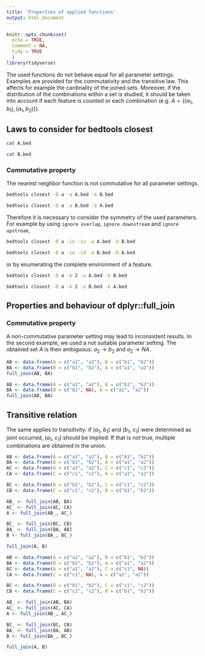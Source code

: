 ```yaml
---
title: 'Properties of applied functions'
output: html_document
---
```



```r
knitr::opts_chunk$set(
  echo = TRUE, 
  comment = NA,
  tidy = TRUE
  )
library(tidyverse)
```

The used functions do not behave equal for all parameter settings. 
Examples are provided for the commutativity and the transitive law.
This affects for example the cardinality of the joined sets.
Moreover, if the distribution of the combinations within a set is studied, it should be taken into account if each feature is counted or each combination (e.g. $A=\{(a_{1},b_{1}),(a_{1},b_{2})\}$).


## Laws to consider for bedtools closest
```bash
cat A.bed
```
```bash
cat B.bed
```

### Commutative property

The nearest neighbor function is not commutative for all parameter settings.

```bash
bedtools closest -D a -a A.bed -b B.bed
```


```bash
bedtools closest -D a -a B.bed -b A.bed
```

Therefore it is necessary to consider the symmetry of the used parameters.
For example by using `ignore overlap`, `ignore downstream` and `ignore upstream`,
```bash
bedtools closest -D a -io -iu -a A.bed -b B.bed
```


```bash
bedtools closest -D a -io -id -a B.bed -b A.bed
```

or by enumerating the complete environment of a feature.

```bash
bedtools closest -D a -k 2 -a A.bed -b B.bed
```


```bash
bedtools closest -D a -k 2 -a B.bed -b A.bed
```



## Properties and behaviour of dplyr::full_join

### Commutative property

A non-commutative parameter setting may lead to inconsistent results.
In the second example, we used a not suitable parameter setting.
The obtained set $A$ is then ambiguous:
$a_{2}\rightarrow b_{2}$ and $a_{2}\rightarrow NA$. 

```r
AB <- data.frame(A = c("a1", "a2"), B = c("b1", "b2"))
BA <- data.frame(B = c("b1", "b2"), A = c("a1", "a2"))
full_join(AB, BA)
```

```r
AB <- data.frame(A = c("a1", "a2"), B = c("b1", "b2"))
BA <- data.frame(B = c("b1", NA), A = c("a1", "a2"))
full_join(AB, BA)
```


## Transitive relation
The same applies to transitivity: if ($a_{1}$, $b_{1}$) and ($b_{1}$, $c_{1}$) were determined as joint occurred, ($a_{1}$, $c_{1}$) should be implied. 
If that is not true, multiple combinations are obtained in the union.

```r
AB <- data.frame(A = c("a1", "a2"), B = c("b1", "b2"))
BA <- data.frame(B = c("b1", "b2"), A = c("a1", "a2"))
AC <- data.frame(A = c("a1", "a2"), C = c("c1", "c2"))
CA <- data.frame(C = c("c1", "c2"), A = c("a1", "a2"))

BC <- data.frame(B = c("b1", "b2"), C = c("c1", "c2"))
CB <- data.frame(C = c("c1", "c2"), B = c("b1", "b2"))

AB_ <- full_join(AB, BA)
AC_ <- full_join(AC, CA)
A <- full_join(AB_, AC_)

BC_ <- full_join(BC, CB)
BA_ <- full_join(BA, AB)
B <- full_join(BA_, BC_)

full_join(A, B)
```



```r
AB <- data.frame(A = c("a1", "a2"), B = c("b1", "b2"))
BA <- data.frame(B = c("b1", "b2"), A = c("a1", "a2"))
AC <- data.frame(A = c("a1", "a2"), C = c("c1", NA))
CA <- data.frame(C = c("c1", NA), A = c("a1", "a2"))

BC <- data.frame(B = c("b1", "b2"), C = c("c1", "c2"))
CB <- data.frame(C = c("c1", "c2"), B = c("b1", "b2"))

AB_ <- full_join(AB, BA)
AC_ <- full_join(AC, CA)
A <- full_join(AB_, AC_)

BC_ <- full_join(BC, CB)
BA_ <- full_join(BA, AB)
B <- full_join(BA_, BC_)

full_join(A, B)
```

